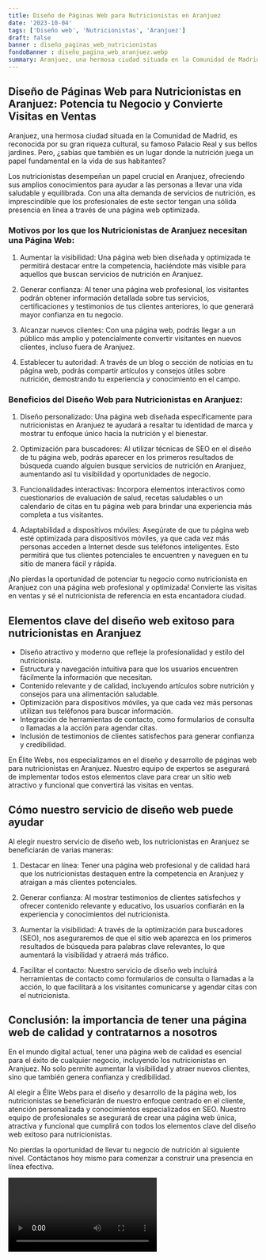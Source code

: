 ```yaml
---
title: Diseño de Páginas Web para Nutricionistas en Aranjuez
date: '2023-10-04'
tags: ['Diseño web', 'Nutricionistas', 'Aranjuez']
draft: false
banner : diseño_paginas_web_nutricionistas
fondoBanner : diseño_pagina_web_aranjuez.webp
summary: Aranjuez, una hermosa ciudad situada en la Comunidad de Madrid, es reconocida por su gran riqueza cultural, su famoso Palacio Real y sus bellos jardines. Pero, ¿sabías que también es un lugar donde la nutrición juega un papel fundamental en la vida de sus habitantes?
---
```


## Diseño de Páginas Web para Nutricionistas en Aranjuez: Potencia tu Negocio y Convierte Visitas en Ventas

Aranjuez, una hermosa ciudad situada en la Comunidad de Madrid, es reconocida por su gran riqueza cultural, su famoso Palacio Real y sus bellos jardines. Pero, ¿sabías que también es un lugar donde la nutrición juega un papel fundamental en la vida de sus habitantes?

Los nutricionistas desempeñan un papel crucial en Aranjuez, ofreciendo sus amplios conocimientos para ayudar a las personas a llevar una vida saludable y equilibrada. Con una alta demanda de servicios de nutrición, es imprescindible que los profesionales de este sector tengan una sólida presencia en línea a través de una página web optimizada.

### Motivos por los que los Nutricionistas de Aranjuez necesitan una Página Web:

1. Aumentar la visibilidad: Una página web bien diseñada y optimizada te permitirá destacar entre la competencia, haciéndote más visible para aquellos que buscan servicios de nutrición en Aranjuez.

2. Generar confianza: Al tener una página web profesional, los visitantes podrán obtener información detallada sobre tus servicios, certificaciones y testimonios de tus clientes anteriores, lo que generará mayor confianza en tu negocio.

3. Alcanzar nuevos clientes: Con una página web, podrás llegar a un público más amplio y potencialmente convertir visitantes en nuevos clientes, incluso fuera de Aranjuez.

4. Establecer tu autoridad: A través de un blog o sección de noticias en tu página web, podrás compartir artículos y consejos útiles sobre nutrición, demostrando tu experiencia y conocimiento en el campo.

### Beneficios del Diseño Web para Nutricionistas en Aranjuez:

1. Diseño personalizado: Una página web diseñada específicamente para nutricionistas en Aranjuez te ayudará a resaltar tu identidad de marca y mostrar tu enfoque único hacia la nutrición y el bienestar.

2. Optimización para buscadores: Al utilizar técnicas de SEO en el diseño de tu página web, podrás aparecer en los primeros resultados de búsqueda cuando alguien busque servicios de nutrición en Aranjuez, aumentando así tu visibilidad y oportunidades de negocio.

3. Funcionalidades interactivas: Incorpora elementos interactivos como cuestionarios de evaluación de salud, recetas saludables o un calendario de citas en tu página web para brindar una experiencia más completa a tus visitantes.

4. Adaptabilidad a dispositivos móviles: Asegúrate de que tu página web esté optimizada para dispositivos móviles, ya que cada vez más personas acceden a Internet desde sus teléfonos inteligentes. Esto permitirá que tus clientes potenciales te encuentren y naveguen en tu sitio de manera fácil y rápida.

¡No pierdas la oportunidad de potenciar tu negocio como nutricionista en Aranjuez con una página web profesional y optimizada! Convierte las visitas en ventas y sé el nutricionista de referencia en esta encantadora ciudad.

<GifSeo />

<Cta />

## Elementos clave del diseño web exitoso para nutricionistas en Aranjuez

- Diseño atractivo y moderno que refleje la profesionalidad y estilo del nutricionista.
- Estructura y navegación intuitiva para que los usuarios encuentren fácilmente la información que necesitan.
- Contenido relevante y de calidad, incluyendo artículos sobre nutrición y consejos para una alimentación saludable.
- Optimización para dispositivos móviles, ya que cada vez más personas utilizan sus teléfonos para buscar información.
- Integración de herramientas de contacto, como formularios de consulta o llamadas a la acción para agendar citas.
- Inclusión de testimonios de clientes satisfechos para generar confianza y credibilidad.

En Élite Webs, nos especializamos en el diseño y desarrollo de páginas web para nutricionistas en Aranjuez. Nuestro equipo de expertos se asegurará de implementar todos estos elementos clave para crear un sitio web atractivo y funcional que convertirá las visitas en ventas.

## Cómo nuestro servicio de diseño web puede ayudar

Al elegir nuestro servicio de diseño web, los nutricionistas en Aranjuez se beneficiarán de varias maneras:

1. Destacar en línea: Tener una página web profesional y de calidad hará que los nutricionistas destaquen entre la competencia en Aranjuez y atraigan a más clientes potenciales.

2. Generar confianza: Al mostrar testimonios de clientes satisfechos y ofrecer contenido relevante y educativo, los usuarios confiarán en la experiencia y conocimientos del nutricionista.

3. Aumentar la visibilidad: A través de la optimización para buscadores (SEO), nos aseguraremos de que el sitio web aparezca en los primeros resultados de búsqueda para palabras clave relevantes, lo que aumentará la visibilidad y atraerá más tráfico.

4. Facilitar el contacto: Nuestro servicio de diseño web incluirá herramientas de contacto como formularios de consulta o llamadas a la acción, lo que facilitará a los visitantes comunicarse y agendar citas con el nutricionista.

## Conclusión: la importancia de tener una página web de calidad y contratarnos a nosotros

En el mundo digital actual, tener una página web de calidad es esencial para el éxito de cualquier negocio, incluyendo los nutricionistas en Aranjuez. No solo permite aumentar la visibilidad y atraer nuevos clientes, sino que también genera confianza y credibilidad.

Al elegir a Élite Webs para el diseño y desarrollo de la página web, los nutricionistas se beneficiarán de nuestro enfoque centrado en el cliente, atención personalizada y conocimientos especializados en SEO. Nuestro equipo de profesionales se asegurará de crear una página web única, atractiva y funcional que cumplirá con todos los elementos clave del diseño web exitoso para nutricionistas.

No pierdas la oportunidad de llevar tu negocio de nutrición al siguiente nivel. Contáctanos hoy mismo para comenzar a construir una presencia en línea efectiva.

<Video />

<CtaBot job='Nutricionistas' city='Aranjuez'/>

<Gmaps query='Aranjuez+españa+maps' />